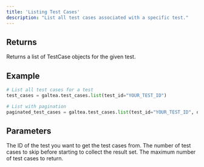 ```yaml
---
title: 'Listing Test Cases'
description: "List all test cases associated with a specific test."
---
```


## Returns
Returns a list of TestCase objects for the given test.

## Example
```python
# List all test cases for a test
test_cases = galtea.test_cases.list(test_id="YOUR_TEST_ID")

# List with pagination
paginated_test_cases = galtea.test_cases.list(test_id="YOUR_TEST_ID", offset=10, limit=5)
```

## Parameters
<ResponseField name="test_id" type="string" required>
  The ID of the test you want to get the test cases from.
</ResponseField>
<ResponseField name="offset" type="int" optional>
  The number of test cases to skip before starting to collect the result set.
</ResponseField>
<ResponseField name="limit" type="int" optional>
  The maximum number of test cases to return.
</ResponseField>
